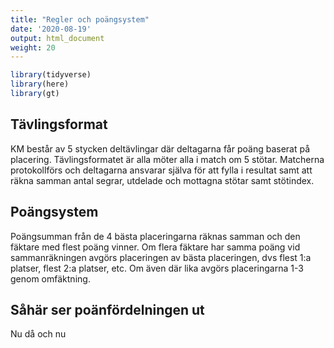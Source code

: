 ```yaml
---
title: "Regler och poängsystem"
date: '2020-08-19'
output: html_document
weight: 20
---
```


```r
library(tidyverse)
library(here)
library(gt)
```


## Tävlingsformat
KM består av 5 stycken deltävlingar där deltagarna får poäng baserat på placering. Tävlingsformatet är alla möter alla i match om 5 stötar. Matcherna protokollförs och deltagarna ansvarar själva för att fylla i resultat samt att räkna samman antal segrar, utdelade och mottagna stötar samt stötindex.

## Poängsystem
Poängsumman från de 4 bästa placeringarna räknas samman och den fäktare med flest poäng vinner. Om flera fäktare har samma poäng vid sammanräkningen avgörs placeringen av bästa placeringen, dvs flest 1:a platser, flest 2:a platser, etc. Om även där lika avgörs placeringarna 1-3 genom omfäktning.

## Såhär ser poänfördelningen ut
Nu då och nu


